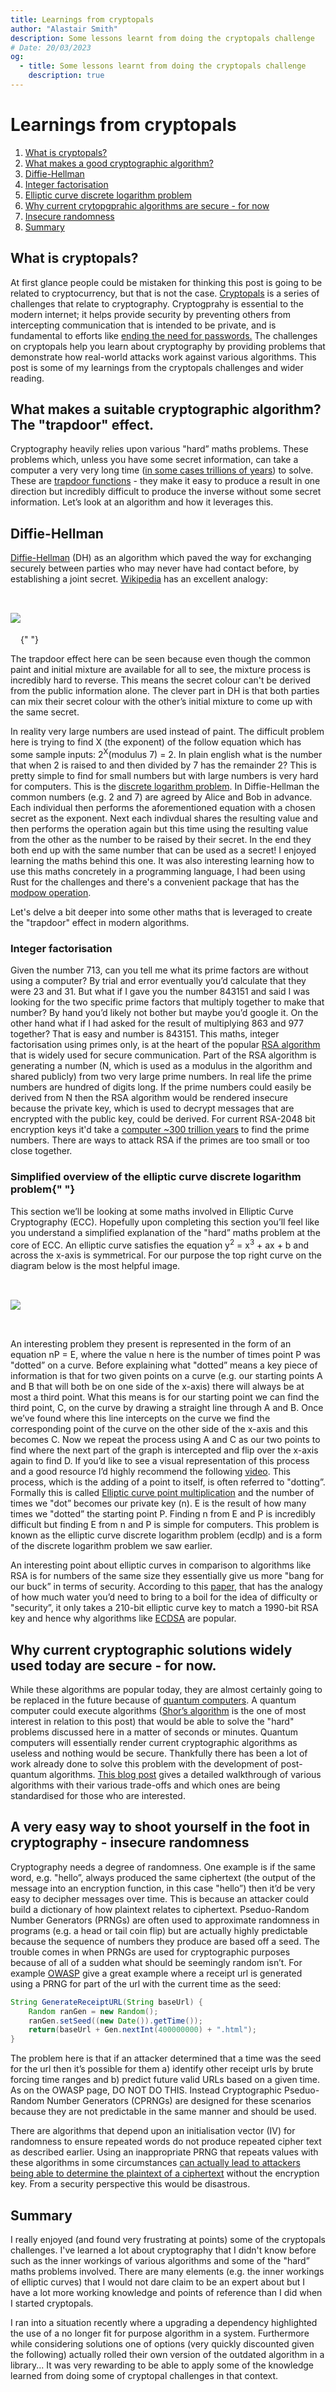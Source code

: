 ```yaml
---
title: Learnings from cryptopals
author: "Alastair Smith"
description: Some lessons learnt from doing the cryptopals challenge
# Date: 20/03/2023
og:
  - title: Some lessons learnt from doing the cryptopals challenge
    description: true
---
```



<Post>

# Learnings from cryptopals

1. [What is cryptopals?](#cryptopals)
2. [What makes a good cryptographic algorithm?](#trapdoor)
3. [Diffie-Hellman](#diffie-hellman)
4. [Integer factorisation](#integer-factorisation)
5. [Elliptic curve discrete logarithm problem](#ecdlp)
6. [Why current crytopgprahic algorithms are secure - for now](#secure-for-now)
7. [Insecure randomness](#insecure-randomness)
8. [Summary](#summary)

## What is cryptopals? <a name="cryptopals"></a>

At first glance people could be mistaken for thinking this post is going to be related to cryptocurrency, but that is not the case. [Cryptopals](https://cryptopals.com/) is a series of challenges that relate to cryptography. Cryptogprahy is essential to the modern internet; it helps provide security by preventing others from intercepting communication that is intended to be private, and is fundamental to efforts like [ending the need for passwords.](https://blog.google/technology/safety-security/the-beginning-of-the-end-of-the-password/) The challenges on cryptopals help you learn about cryptography by providing problems that demonstrate how real-world attacks work against various algorithms. This post is some of my learnings from the cryptopals challenges and wider reading.

## What makes a suitable cryptographic algorithm? The "trapdoor" effect. <a name="trapdoor"></a>

Cryptography heavily relies upon various "hard” maths problems. These problems which, unless you have some secret information, can take a computer a very very long time ([in some cases trillions of years](https://www.quintessencelabs.com/blog/breaking-rsa-encryption-update-state-art)) to solve. These are [trapdoor functions](https://en.wikipedia.org/wiki/Trapdoor_function) - they make it easy to produce a result in one direction but incredibly difficult to produce the inverse without some secret information. Let’s look at an algorithm and how it leverages this.

<a name="diffie-hellman"></a>
## Diffie-Hellman

[Diffie-Hellman](https://en.wikipedia.org/wiki/Diffie%E2%80%93Hellman_key_exchange#) (DH) as an algorithm which paved the way for exchanging <ArticleLink href="https://en.wikipedia.org/wiki/Key_(cryptography)" text="crytographic keys"/> securely between parties who may never have had contact before, by establishing a joint secret. [Wikipedia](https://en.wikipedia.org/wiki/Diffie%E2%80%93Hellman_key_exchange) has an excellent analogy:

<img
  src="https://upload.wikimedia.org/wikipedia/commons/thumb/4/46/Diffie-Hellman_Key_Exchange.svg/250px-Diffie-Hellman_Key_Exchange.svg.png"
  style="background-color: white; margin: 2rem auto;"
/>{" "}

The trapdoor effect here can be seen because even though the common paint and initial mixture are available for all to see, the mixture process is incredibly hard to reverse. This means the secret colour can't be derived from the public information alone. The clever part in DH is that both parties can mix their secret colour with the other’s initial mixture to come up with the same secret.

In reality very large numbers are used instead of paint. The difficult problem here is trying to find X (the exponent) of the follow equation which has some sample inputs: 2<sup>X</sup>(modulus 7) = 2. In plain english what is the number that when 2 is raised to and then divided by 7 has the remainder 2? This is pretty simple to find for small numbers but with large numbers is very hard for computers. This is the [discrete logarithm problem](https://www.khanacademy.org/computing/computer-science/cryptography/modern-crypt/v/discrete-logarithm-problem). In Diffie-Hellman the common numbers (e.g. 2 and 7) are agreed by Alice and Bob in advance. Each individual then performs the aforementioned equation with a chosen secret as the exponent. Next each indivdual shares the resulting value and then performs the operation again but this time using the resulting value from the other as the number to be raised by their secret. In the end they both end up with the same number that can be used as a secret! I enjoyed learning the maths behind this one. It was also interesting learning how to use this maths concretely in a programming language, I had been using Rust for the challenges and there's a convenient package that has the [modpow operation](https://docs.rs/num-bigint/latest/num_bigint/struct.BigUint.html#method.modpow).

Let's delve a bit deeper into some other maths that is leveraged to create the "trapdoor" effect in modern algorithms.

### Integer factorisation <a name="integer-factorisation"></a>

Given the number 713, can you tell me what its prime factors are without using a computer? By trial and error eventually you’d calculate that they were 23 and 31. But what if I gave you the number 843151 and said I was looking for the two specific prime factors that multiply together to make that number? By hand you’d likely not bother but maybe you’d google it. On the other hand what if I had asked for the result of multiplying 863 and 977 together? That is easy and number is 843151. This maths, integer factorisation using primes only, is at the heart of the popular [RSA algorithm](<https://en.wikipedia.org/wiki/RSA*(cryptosystem)>) that is widely used for secure communication. Part of the RSA algorithm is generating a number (N, which is used as a modulus in the algorithm and shared publicly) from two very large prime numbers. In real life the prime numbers are hundred of digits long. If the prime numbers could easily be derived from N then the RSA algorithm would be rendered insecure because the private key, which is used to decrypt messages that are encrypted with the public key, could be derived. For current RSA-2048 bit encryption keys it'd take a [computer ~300 trillion years](https://www.quintessencelabs.com/blog/breaking-rsa-encryption-update-state-art) to find the prime numbers. There are ways to attack RSA if the primes are too small or too close together.

<a name="ecdlp"></a>
### Simplified overview of the elliptic curve discrete logarithm problem{" "}

This section we’ll be looking at some maths involved in Elliptic Curve Cryptography (ECC). Hopefully upon completing this section you’ll feel like you understand a simplified explanation of the "hard” maths problem at the core of ECC. An elliptic curve satisfies the equation y<sup>2</sup> = x<sup>3</sup> + ax + b and across the x-axis is symmetrical. For our purpose the top right curve on the diagram below is the most helpful image.

<img
  src="https://upload.wikimedia.org/wikipedia/commons/thumb/d/db/EllipticCurveCatalog.svg/800px-EllipticCurveCatalog.svg.png"
  style="background-color: white; margin: 2rem auto;"
/>

An interesting problem they present is represented in the form of an equation nP = E, where the value n here is the number
of times point P was "dotted” on a curve. Before explaining what "dotted” means a
key piece of information is that for two given points on a curve (e.g. our starting
points A and B that will both be on one side of the x-axis) there will always be at most a third point. What this means is for our
starting point we can find the third point, C, on the curve by drawing a straight
line through A and B. Once we’ve found where this line intercepts on the curve we
find the corresponding point of the curve on the other side of the x-axis and this
becomes C. Now we repeat the process using A and C as our two points to find where
the next part of the graph is intercepted and flip over the x-axis again to find D. If you’d like
to see a visual representation of this process and a good resource I’d highly recommend
the following [video](https://www.youtube.com/watch?v=gAtBM06xwaw). This process,
which is the adding of a point to itself, is often referred to "dotting”. Formally this is called
[Elliptic curve point multiplication](https://en.wikipedia.org/wiki/Elliptic_curve_point_multiplication)
and the number of times we "dot” becomes our private key (n). E is the result of
how many times we "dotted” the starting point P. Finding n from E and P is incredibly
difficult but finding E from n and P is simple for computers. This problem is known
as the elliptic curve discrete logarithm problem (ecdlp) and is a form of the discrete
logarithm problem we saw earlier.

An interesting point about elliptic curves in comparison to algorithms like RSA is for numbers of
the same size they essentially give us more "bang for our buck” in terms of security.
According to this [paper](https://eprint.iacr.org/2013/635.pdf?ref=blog.cloudflare.com),
that has the analogy of how much water you’d need to bring to a boil for the idea
of difficulty or "security”, it only takes a 210-bit elliptic curve key to match
a 1990-bit RSA key and hence why algorithms like [ECDSA](https://en.wikipedia.org/wiki/Elliptic_Curve_Digital_Signature_Algorithm)
are popular.

## Why current cryptographic solutions widely used today are secure - for now. <a name="secure-for-now"/>

While these algorithms are popular today, they are almost certainly going to be replaced in the future because of [quantum computers](https://blog.cloudflare.com/towards-post-quantum-cryptography-in-tls/). A quantum computer could execute algorithms ([Shor’s algorithm](https://quantum-computing.ibm.com/composer/docs/iqx/guide/shors-algorithm) is the one of most interest in relation to this post) that would be able to solve the "hard" problems discussed here in a matter of seconds or minutes. Quantum computers will essentially render current cryptographic algorithms as useless and nothing would be secure. Thankfully there has been a lot of work already done to solve this problem with the development of post-quantum algorithms. [This blog post](https://blog.cloudflare.com/nist-post-quantum-surprise/) gives a detailed walkthrough of various algorithms with their various trade-offs and which ones are being standardised for those who are interested.

## A very easy way to shoot yourself in the foot in cryptography - insecure randomness<a name="insecure-randomness"/>

Cryptography needs a degree of randomness. One example is if the same word, e.g. "hello”, always produced the same ciphertext (the output of the message into an encryption function, in this case "hello”) then it’d be very easy to decipher messages over time. This is because an attacker could build a dictionary of how plaintext relates to ciphertext. Pseduo-Random Number Generators (PRNGs) are often used to approximate randomness in programs (e.g. a head or tail coin flip) but are actually highly predictable because the sequence of numbers they produce are based off a seed. The trouble comes in when PRNGs are used for cryptographic purposes because of all of a sudden what should be seemingly random isn’t. For example [OWASP](https://owasp.org/www-community/vulnerabilities/Insecure_Randomness) give a great example where a receipt url is generated using a PRNG for part of the url with the current time as the seed:

```java
String GenerateReceiptURL(String baseUrl) {
    Random ranGen = new Random();
    ranGen.setSeed((new Date()).getTime());
    return(baseUrl + Gen.nextInt(400000000) + ".html");
}
```

The problem here is that if an attacker determined that a time was the seed for the url then it’s possible for them a) identify other receipt urls by brute forcing time ranges and b) predict future valid URLs based on a given time. As on the OWASP page, DO NOT DO THIS. Instead Cryptographic Pseduo-Random Number Generators (CPRNGs) are designed for these scenarios because they are not predictable in the same manner and should be used.

There are algorithms that depend upon an initialisation vector (IV) for randomness to ensure repeated words do not produce repeated cipher text as described earlier. Using an inappropriate PRNG that repeats values with these algorithms in some circumstances [can actually lead to attackers being able to determine the plaintext of a ciphertext](https://stackered.com/blog/iv-mishandling/) without the encryption key. From a security perspective this would be disastrous.

## Summary <a name="summary"/>

I really enjoyed (and found very frustrating at points) some of the cryptopals challenges. I've learned a lot about cryptography that I didn't know before such as the inner workings of various algorithms and some of the "hard” maths problems involved. There are many elements (e.g. the inner workings of elliptic curves) that I would not dare claim to be an expert about but I have a lot more working knowledge and points of reference than I did when I started cryptopals.

I ran into a situation recently where a upgrading a dependency highlighted the use of a no longer fit for purpose algorithm in a system. Furthermore while considering solutions one of options (very quickly discounted given the following) actually rolled their own version of the outdated algorithm in a library... It was very rewarding to be able to apply some of the knowledge learned from doing some of cryptopal challenges in that context.

</Post>
